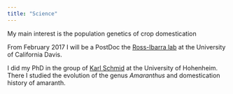 ```yaml
---
title: "Science"
---
```

My main interest is the population genetics of crop domestication

From February 2017 I will be a PostDoc the [Ross-Ibarra lab](http://www.rilab.org/) at the University of California Davis.

I did my PhD in the group of [Karl Schmid](http://evoplant.uni-hohenheim.de) at the University of Hohenheim. There I studied the evolution of the genus *Amaranthus* and domestication history of amaranth. 

